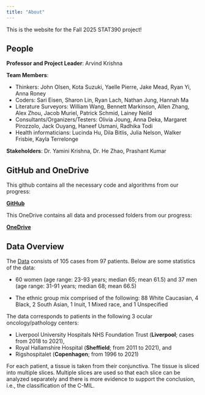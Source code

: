 ```yaml
---
title: "About"
---
```


This is the website for the Fall 2025 STAT390 project!


## People

**Professor and Project Leader**: Arvind Krishna

**Team Members**:

- Thinkers: John Olsen, Kota Suzuki, Yaelle Pierre, Jake Mead, Ryan Yi,	Anna Roney
- Coders: Sari Eisen, Sharon Lin,	Ryan Lach,	Nathan Jung,	Hannah Ma
- Literature Surveyors: William Wang,	Bennett Markinson,	Allen Zhang,	Alex Zhou,	Jacob Muriel,	Patrick Schmid,	Lainey Neild
- Consultants/Organizers/Testers: Olivia Joung,	Anna Deka,	Margaret Pirozzolo,	Jack Ouyang,	Haneef Usmani,	Radhika Todi
- Health informaticians: Lucinda Hu,	Dila Bitlis,	Julia Nelson,	Walker Frisbie,	Kayla Terrelonge

**Stakeholders**: Dr. Yamini Krishna, Dr. He Zhao, Prashant Kumar

## GitHub and OneDrive

This github contains all the necessary code and algorithms from our progress:

**[GitHub](https://github.com/arvindkrishna87/STAT390_WI2025.git)**

This OneDrive contains all data and processed folders from our progress:

**[OneDrive](https://nuwildcat-my.sharepoint.com/personal/akl0407_ads_northwestern_edu/_layouts/15/onedrive.aspx?id=%2Fpersonal%2Fakl0407%5Fads%5Fnorthwestern%5Fedu%2FDocuments%2FSTAT390&sortField=LinkFilename&isAscending=true)**

## Data Overview

The [Data](https://www.sciencedirect.com/science/article/pii/S0023683723002246) consists of 105 cases from 97 patients. Below are some statistics of the data:

- 60 women (age range: 23-93 years; median 65; mean 61.5) and 37 men (age range:
31-91 years; median 68; mean 66.5)

- The ethnic group mix comprised of the following: 88 White Caucasian, 4 Black, 2
South Asian, 1 Inuit, 1 Mixed race, and 1 Unspecified

The data corresponds to patients in the following 3 ocular oncology/pathology
centers:

- Liverpool University Hospitals NHS Foundation Trust (**Liverpool**; cases from
2018 to 2021),
- Royal Hallamshire Hospital (**Sheffield**; from 2011 to 2021), and
- Rigshospitalet (**Copenhagen**; from 1996 to 2021)


For each patient, a tissue is taken from their conjunctiva. The tissue is sliced into multiple slices. Multiple slices are used so that each slice can be analyzed separately and there is more evidence to support the conclusion,
i.e., the classification of the C-MIL.
